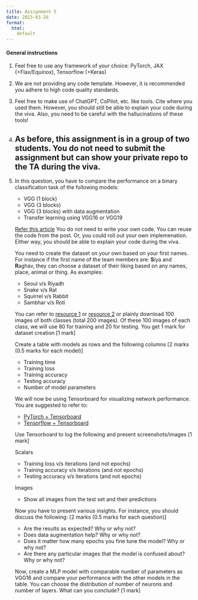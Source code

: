 ```yaml
---
title: Assignment 5
date: 2023-03-26
format:
  html:
    default
---
```

#### General instructions


1. Feel free to use any framework of your choice: PyTorch, JAX (+Flax/Equinox), Tensorflow (+Keras)

2. We are not providing any code template. However, it is recommended you adhere to high code quality standards.

3. Feel free to make use of ChatGPT, CoPilot, etc. like tools. Cite where you used them. However, you should still be able to explain your code during the viva. Also, you need to be careful with the hallucinations of these tools!

4. As before, this assignment is in a group of two students. You do not need to submit the assignment but can show your private repo to the TA during the viva.
---

1. In this question, you have to compare the performance on a binary classification task of the following models: 

    - VGG (1 block) 
    - VGG (3 blocks)
    - VGG (3 blocks) with data augmentation
    - Transfer learning using VGG16 or VGG19 
    
    [Refer this article](https://machinelearningmastery.com/how-to-develop-a-convolutional-neural-network-to-classify-photos-of-dogs-and-cats/) You do not need to write your own code. You can reuse the code from the post. Or, you could roll out your own implemenation. Either way, you should be able to explain your code during the viva. 
    
    You need to create the dataset on your own based on your first names. For instance if the first name of the team members are: **S**iya and **R**aghav, they can choose a dataset of their liking based on any names, place, animal or thing. As examples:

    - Seoul v/s Riyadh
    - Snake v/s Rat
    - Squirrel v/s Rabbit
    - Sambhar v/s Roti

     You can refer to [resource 1](https://python.plainenglish.io/how-to-automatically-download-bulk-images-for-your-dataset-using-python-f1efffba7a03) or [resource 2](https://github.com/JorgePoblete/DuckDuckGoImages) or plainly download 100 images of both classes (total 200 images). Of these 100 images of each class, we will use 80 for training and 20 for testing. You get 1 mark for dataset creation [1 mark]
     
     
     Create a table with models as rows and the following columns [2 marks (0.5 marks for each model)]

    - Training time
    - Training loss
    - Training accuracy
    - Testing accuracy
    - Number of model parameters



    We will now be using Tensorboard for visualizing network performance. You are suggested to refer to:

    - [PyTorch + Tensorboard](https://www.youtube.com/watch?v=RLqsxWaQdHE)
    - [Tensorflow + Tensorboard](https://www.youtube.com/watch?v=k7KfYXXrOj0)

    
    Use Tensorboard to log the following and present screenshots/images
    [1 mark]

    Scalars
    - Training loss v/s iterations (and not epochs)
    - Training accuracy v/s iterations (and not epochs)
    - Testing accuracy v/s iterations (and not epochs)

    Images
    - Show all images from the test set and their predictions


    Now you have to present various insights. For instance, you should discuss the following: [2 marks (0.5 marks for each question)]

    - Are the results as expected? Why or why not?
    - Does data augmentation help? Why or why not?
    - Does it matter how many epochs you fine tune the model? Why or why not?
    - Are there any particular images that the model is confused about? Why or why not?
    


    Now, create a MLP model with comparable number of parameters as VGG16 and compare your performance with the other models in the table. You can choose the distribution of number of neurons and number of layers. What can you conclude? [1 mark]